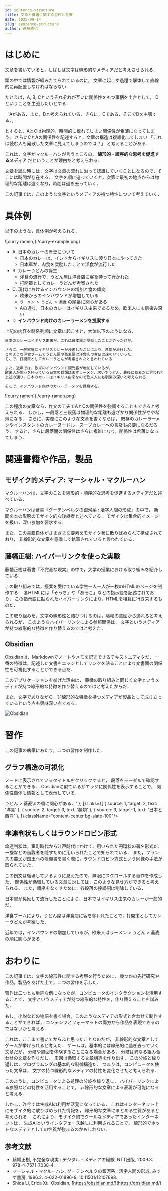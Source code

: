 ```yaml
---
id: sentence-structure
title: 文章と構造に関する習作と考察
date: 2025-09-14
slug: sentence-structure
author: 遠藤勝也
---
```


# はじめに

文章を書いていると，しばしば文字は線形的なメディアだと考えさせられる．

頭の中では情報が組みたてられているのに，
文章に起こす過程で解体して直線的に再配置しなければならない．

たとえば，A, B, Cというそれぞれが互いに関係性をもつ事柄を土台として，
Dということを主張したいとする．

「Aがある．また，Bと考えられている．さらに，Cである．そこでDを主張する．」

とすると，AとCは物理的，時間的に離れてしまい関係性が希薄になってしまう．
さらにCとAの関係性を記述すると，文章の構造は複雑化してしまい
「これは読む人も発散した文章に見えてしまうのでは？」
と考えることがある．

これは，文字がマクルーハンが言うところの，
**線形的・順序的な思考を促進するメディア**
だということが理由だと考えられる．

文章を読む時には，文字は文章の流れに沿って認識していくことになるので，そこには時間が存在する．
文字を順に追っていくと，次第に最初の地点からは物理的な距離は遠くなり，時間は過ぎ去っていく．

この記事では，このような文字というメディアの持つ特性について考えていく．

# 具体例

以下のような，具体例が考えられる．

<div className='my-8'>
    ![curry ramen](./curry-example.png)
</div>

- A. 日本のカレーの歴史について
    - 日本のカレーは，インドからイギリスに渡り日本にやってきた
    - 日本軍が，肉食を奨励したことで洋食が流行した
- B. カレーうどんの誕生
    - 洋食の流行で，うどん屋は洋食店に客を持って行かれた
    - 打開策としてカレーうどんが考案された
- C. 現代におけるインバウンドの増加と食の傾向
    - 欧米からのインバウンドが増加している
    - `ラーメン > うどん > 蕎麦` の順番に関心がある
    - Aの通り，日本のカレーはイギリス由来であるため，欧米人にも馴染み深い
- D. **インバウンド向けのカレーラーメンを提案する**

上記の内容を時系列順に文章に起こすと，大体以下のようになる．

```txt
日本のカレーはイギリス由来だ．これは日本軍が奨励したことがきっかけだ．

さらに，一般家庭にイギリスカレーが浸透したことにより，洋食が流行した．
このような洋食ブームでうどん屋や蕎麦屋は洋食店の客足は遠のいていった．
そこで，打開策としてカレーうどんが考案されたと言われている．

また，近年では，欧米のインバウンド観光客が増加しているが，
欧米人が関心を持っている日本の麺類はまずラーメン，次いでうどん，最後に蕎麦だと言われている．
上述の通り，日本のカレーはイギリス由来なので欧米人にも馴染み深いと考えられる．

そこで，インバウンド向けのカレーラーメンを提案する．
```

<div className='my-8'>
    ![curry ramen](./curry-ramen.png)
</div>

この程度の文章なら，作文の工夫でAとCの関係性を強調することもできると考えられる．
しかし，一段落と三段落は物理的な距離も遠ざかり関係性がやや希薄になる．
さらに，実際にこのような文章を書くならば，
既存のカレーラーメンやインスタントのカレーヌードル，スープカレーへの言及も必要になるだろう．
すると，さらに段落間の関係性はさらに複雑になり，関係性は希薄になってしまう．

# 関連書籍や作品，製品

## モザイク的メディア: マーシャル・マクルーハン

マクルーハンは，文字のことを線形的・順序的な思考を促進するメディアだと述べている．

マクルーハンは著書『グーテンベルクの銀河系 : 活字人間の形成』の中で，
新聞を本の形態のモザイク的な後継者と述べている．
モザイクは集合的イメージを扱い，深い参加を要求する．

また，この書籍自体がさまざまな要素をモザイク状に散りばめられて構成されており，
非線形的な文章を意識して執筆されていると言われている．

## 藤幡正樹: ハイパーリンクを使った実験

藤幡正樹は著書『不完全な現実』の中で，大学の授業における取り組みを紹介している．

この取り組みでは，授業を受けている学生一人一人が一枚のHTMLのページを制作する．
各HTMLには「そっち」や「あそこ」などの指示語を記述されており，
この指示語に貼られたハイパーリンクにより，HTMLを相互に行き来するものだ．

この取り組みを，文字の線形性と結びつけるのは，藤幡の意図から逸れると考えられるが，
このようなハイパーリンクによる参照関係は，
文字というメディアが持つ線形的な特徴を作り替えるのではと考えた．

## Obsidian

Obsidianは、Markdownでノートやメモを記述できるテキストエディタだ．
一番の特徴は，記述した文書をエッジとしてリンクを貼ることにより文書間の関係性を可視化することができる点だ．

このアプリケーションを挙げた理由は，
藤幡の取り組みと同じく文字というメディアが持つ線形的な特徴を作り替えるのではと考えたからだ．

また，文字でありながら，非線形的な特徴を持つメディアが製品として成り立っているという点も興味深い点である．

![Obsidian](https://obsidian.md/images/screenshot-1.0-hero-combo.png)

# 習作

この記事の執筆にあたり，二つの習作を制作した．

## グラフ構造の可視化

ノードに表示されているタイトルをクリックすると，
段落をモーダルで確認することができる．
Obsidianに似ているがエッジに関係性を表示することで，
関係性自体も情報として表示している．


<div className="flex justify-center my-8">
    <TextGraph width={650} height={400} nodes={[
        { id: 1, summary: '日本のカレー', text: '日本ではイギリス由来のカレーが一般的だ．\nこれは日本軍が奨励して流行したことに由来する．' },
        { id: 2, summary: 'カレーうどん誕生', text: '洋食ブームにより，\nうどん屋は洋食店に客を持って行かれた．\nそこで打開策としてカレーうどんが考案した．' },
        { id: 3, summary: 'インバウンドの食の傾向', text: '近年では，インバウンドの増加しているが，\n欧米人はラーメン > うどん > 蕎麦\nの順に関心がある．' },
    ]} links={[
        { source: 1, target: 2, text: '洋食' },
        { source: 2, target: 3, text: '麺類' },
        { source: 3, target: 1, text: '日本と西洋' },
    ]} className="content-center bg-slate-100"/>
</div>

## 傘連判状もしくはラウンドロビン形式

傘連判状は，室町時代から江戸時代にかけて、用いられた円環状の署名形式だ．
一揆などの首謀者を隠すために用いられたことで知られている．
また，フランスの農民が国王への嘆願書を書く際に，ラウンドロビン方式という同様の手法が取られていた．

この例文は循環しているように見えたので，無限にスクロールする習作を作成した．
関係性が循環している文章に対しては，このような見せ方ができると考えられる．
また，順序をなくすために，各段落の接続詞は削除している．


<div className="flex justify-center my-8">
    <InfiniteScrollBox className="bg-slate-100 w-full md:w-1/2 h-40 [&_p]:indent-3">
        <p>日本軍が奨励して流行したことにより，日本ではイギリス由来のカレーが一般的だ．</p>
        <p>洋食ブームにより，うどん屋は洋食店に客を奪われたことで，打開策としてカレーうどんが考案した．</p>
        <p>近年では，インバウンドの増加しているが，欧米人はラーメン > うどん > 蕎麦の順に関心がある．</p>
    </InfiniteScrollBox>
</div>

# おわりに

この記事では，文字の線形性に関する考察を行うために，
幾つかの先行研究や作品，製品をあげた上で，二つの習作を示した．

習作は二つとも単純な例になったが，コンピュータのインタラクションを活用することで，
文字というメディアが持つ線形的な特性を，作り替えることを試みた．

もし，小説などの物語を書く場合，このようなメディアの形式と合わせて制作することができれば，
コンテンツとフォーマットの両方から作品を表現できるのではないかと考える．

これは，ここまで書いてからふと思ったことなのだが，
非線形的な文章としてゲームが挙げられると考えた．
ゲームは，基本的には線形的に過ぎ去っていく文章だが，
分岐や周回を体験することになる場合がある．
分岐は異なる組み合わせの文章を作りだし，
周回は循環する文章構造を作り出す．
この分岐と繰り返しは，プログラムングの基本的な制御構造だ．
つまりは，コンピュータを使った文章は，
文字の持つ線形的なメディアの特性を変化させたと考えられる．

このように，コンピュータによる処理の分岐や繰り返し，
ハイパーリンクによる参照などの特性を活用することで，
非線形的な文章による表現が可能になると考える．

しかし，昨今では生成AIの利用が活発になっている．
これはインターネット上にモザイク的に散りばめられた情報を，
線形的な文章にまとめる性質があると考えられる．
これにより，モザイク的でクールなメディアであったインターネットは，
生成AIというインタフェース越しに利用されることで，
線形的でホットなメディアとしての性質が強まるのかもしれない．

## 参考文献

- 藤幡正樹, 不完全な現実 : デジタル・メディアの経験, NTT出版, 2009.3. 978-4-7571-7038-4.
- マーシャル・マクルーハン, グーテンベルクの銀河系 : 活字人間の形成, みすず書房, 1986.2. 4-622-01896-9, 10.11501/12107698.
- Shida Li, Erica Xu, Obsidian, [https://obsidian.md/](https://obsidian.md/)
